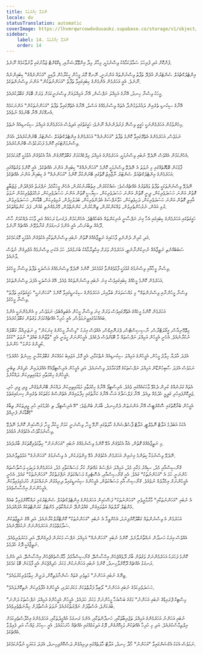 ```yaml
---
title: ނޭދެވޭ ޚިޔާލުތައް
locale: dv
statusTranslation: automatic
coverImage: https://lhvmrqwrcowdvduuaukz.supabase.co/storage/v1/object/public/strapi-uploads/small_cover-tratado-de-psicologia-revolucionaria.webp-5e15e1cec4e0ebebcde5d7fc7565d8fd.webp
sidebar:
    label: 14. ނޭދެވޭ ޚިޔާލުތައް
    order: 14
---
```

ފުންކޮށް އަދި ފުރިހަމަ ސަމާލުކަމާއެކު ވިސްނުމަކީ، މިހާރު މިދާ އިންވޮލޫޝަނާއި، ޑިކޭޑެންޓް ޒަމާނުގައި ވާނުވާކަމެއް ނޫނެވެ.

އިންޓެލެކްޗުއަލް ސެންޓަރުން އުފެދޭ ތަފާތު ވިސްނުންތައް އަންނަނީ، ނޭނގޭ މޮޔަ މީހުން ހީކުރާހެން ދާއިމީ "އަހަންނެއްގެ" ކިބައިންނެއް ނޫނެވެ. އެއީ އަހަރެމެން އެންމެންގެ ކިބައިގައިވާ ތަފާތު "އަހަންނުތަކުން" އަންނަ ވިސްނުންތަކެވެ.

މީހަކު ވިސްނާ ހިނދު، އޭނާގެ އަމިއްލަ ނަފްސުން، އޭނާ އަމިއްލައަށް ވިސްނަނީކަމަށް ވަރަށް ބޮޑަށް ގަބޫލުކުރެއެވެ.

އޭނާގެ ސިކުނޑި ތެރެއިން ދައުރުވަމުންދާ އެތައް ވިސްނުމެއްގެ އަސްލު، އޭނާގެ އެތެރޭގައިވާ ތަފާތު "އަހަންނުތަކުން" އަންނަކަމެއް އެނގޭކަށް އޭނާ ބޭނުމެއް ނުވެއެވެ.

މިހެންވުމުން އަހަރެމެންނަކީ ހަގީގީ ވިސްނޭ ފަރުދުންނެއް ނޫނެވެ؛ ހަގީގަތުގައި އަދިވެސް އަހަރެމެންގެ އަމިއްލަ ސިކުނޑިއެއް ނެތެވެ.

ނަމަވެސް، އަހަރެމެންގެ އެތެރޭގައިވާ ކޮންމެ ތަފާތު "އަހަންނެއް" އަހަރެމެންގެ އިންޓެލެކްޗުއަލް ސެންޓަރު ބޭނުންކުރެއެވެ، އެއަށް ވިސްނުމަށްޓަކައި ކޮންމެ ފަހަރަކުވެސް ބޭނުންކުރެއެވެ.

އެހެންކަމުން އެއްވެސް ނޭދެވޭ ނުބައި ވިސްނުމަކީ، އަހަރެމެންގެ އަމިއްލަ މިލްކެއްކަމަށް ގަބޫލުކޮށްގެން އެއާ އެކުވެގެން އުޅުމަކީ މޮޔަކަމެކެވެ.

ފާޅުކަން ބޮޑުގޮތެއްގައި މި ނުވަތަ އެ ނޭދެވޭ ވިސްނުމަކީ ކޮންމެ "އަހަންނެއްގެ" ކިބައިން އަންނަ އެއްޗެކެވެ. އެއީ ކޮންމެ ވަގުތެއްގައި އަހަރެމެންގެ އިންޓެލެކްޗުއަލް ސެންޓަރު ނާޖާއިޒު ގޮތުގައި ބޭނުންކުރާ ކޮންމެ "އަހަންނެއް" ގެ ކިބައިން އަންނަ އެއްޗެކެވެ.

ނޭދެވޭ ވިސްނުންތަކަކީ ތަފާތު ވައްތަރުގެ އެއްޗެއްސެވެ: ޝައްކުކުރުން، އިތުބާރުނުކުރުން، އެހެން މީހަކާމެދު ނަފްރަތު އުފެއްދުން، ޖަޒުބާތީ ގޮތުން އަންނަ ހަސަދަވެރިކަން، ދީނީ ގޮތުން އަންނަ ހަސަދަވެރިކަން، ސިޔާސީ ގޮތުން އަންނަ ހަސަދަވެރިކަން، ރަހްމަތްތެރިކަމުން ނުވަތަ އާއިލީ ގޮތުން އަންނަ ހަސަދަވެރިކަން، ދަހިވެތިކަން، ހަވާނަފްސުގެ އެދުންވެރިކަން، ބަދަލުހިފުން، ރުޅިވެރިކަން، ބޮޑާކަން، ހަސަދަވެރިވުން، ރުޅި އައުން، ނުރުހުންތެރިވުން، ވައްކަންކުރުން، ޒިނޭކުރުން، ކަންނެތްވުން، މޭރުމެއްނެތި ކެއުން، ފަދަ ކަންތައްތަކެވެ.

ހަގީގަތުގައި އަހަރެމެންގެ ކިބައިގައި އެހާ ގިނަ ނަފްސާނީ އުނިކަންތައް އެބަހުއްޓެވެ. އެހެންކަމުން ދަގަނޑު ރަހައެއް އަދި ވާހަކަ ދެއްކުމަށް ހާސް ދޫއެއް ލިބުނަސް، އެއީ އެންމެ ރަނގަޅަށް ގުނާލެވޭނެ އެއްޗެއް ނޫނެވެ.

އަދި ކުރިން ދެންނެވި ވާހަކައިގެ ނަތީޖާއެއްގެ ގޮތުން ނުބައި ވިސްނުންތަކާއި އެކުވެގެން އުޅުމަކީ މޮޔަކަމެކެވެ.

ސަބަބެއްނެތި ނަތީޖާއެއް ނުނިކުންނާނެތީ، އަހަރެމެން ވަރަށް އިހްތިރާމާއެކު ބުނަމުއެވެ. ހަމަ އެކަނި ވިސްނުމެއް އުފެދިގެން ނުވެސް ވާނެއެވެ.

ވިސްނާ މީހާއާއި ވިސްނުމުގެ ގުޅުމަކީ ފާޅުވެގެންވާ ގުޅުމެކެވެ. ކޮންމެ ނޭދެވޭ ވިސްނުމެއްގެ އަސްލަކީ ތަފާތު ވިސްނާ މީހެކެވެ.

އަހަރެމެން ކޮންމެ މީހެއްގެ ކިބައިގައިވެސް ގިނަ ނުބައި ވިސްނުންތަކެއް ވެއެވެ. އޭގެ އަސްލަކީ އެފަދަ ވިސްނުންތަކެވެ.

"ވިސްނާ މީހުންނާއި ވިސްނުންތައް" މި މައްސަލައަށް ބަލާއިރު، އަހަރެމެންގެ ސިކުނޑީގައިވާ ކޮންމެ "އަހަންނަކީ" ހަގީގަތުގައި ތަފާތު ވިސްނާ މީހެކެވެ.

އަހަރެމެން ކޮންމެ މީހެއްގެ އެތެރޭގައިވެސް ވަރަށް ގިނަ ވިސްނާ މީހުން އެބަތިއްބެވެ؛ ނަމަވެސް، މި އެންމެންނަކީ އެންމެ ބައެއްކަމުގައިވީނަމަވެސް، އެއީ ހުރިހާ އެއްޗެއްކަމަށް ވަގުތުން ގަބޫލުކުރެއެވެ.

މިތޮމޭނިއާސް، އީގޯލަޓްރާސް، ނާސިސިސްޓްސް، ޕެރަނޮއިޑްސް، އެއްވެސް އިރަކު "ވިސްނާ މީހުންގެ ގިނަކަން" މި ނަޒަރިއްޔާ ގަބޫލެއް ނުކުރާނެއެވެ. އެހެނީ އެމީހުން އަމިއްލަ ނަފްސުތައް މާ ބޮޑަށްވެސް ދެކެއެވެ. އެމީހުންނަށް ހީވަނީ އެއީ "ތާޒާންގެ ބައްޕަ" ނުވަތަ "ކުކުޅު ކުދީންގެ މަންމަ" ހެންނެވެ.

އެފަދަ އާދަޔާ ހިލާފު މީހުން، އެމީހުންގެ އަމިއްލަ ސިކުނޑިއެއް ނެތްކަމާއި، އެއީ މޮޅު، އަޖައިބު ކަމެއްކަން ގަބޫލުކުރާނީ ކިހިނެތް ހެއްޔެވެ؟

ނަމަވެސް އެފަދަ ސާބިހުންޑޫން އަމިއްލަ ނަފްސުތަކުގެ މޮޅުކަމާމެދު ވިސްނައެވެ. އަދި އެމީހުން އެރިސްޓިޕޯއެކޭ އެއްފަދައިން ހެދިގެން ތިބެނީ އެމީހުންގެ ހިކްމަތާއި މަޑުމައިތިރިކަން ދައްކާށެވެ.

އެތައް ގަރުނެއްގެ ކުރިން ދެކެވޭ ވާހަކައެއްގައި ވެއެވެ. އެރިސްޓިޕޯ އޭނާގެ ހިކްމަތާއި މަޑުމައިތިރިކަން ދައްކަން ބޭނުންވެގެން، ވީދި ވީދި ހުރި، ޖަރީކޮށްފައިހުރި ގަދީމީ ހެދުމެއް ލިއެވެ. އޭނާ ފަލްސަފާގެ އަސާ އޭނާގެ ކަނާތުގައި ހިފާލައިގެން އެތެންސްގެ މަގުތަކުގެ ތެރެއިން ހިނގައިގަތެވެ.

އެމީހުން ބުނާގޮތުގައި ސޮކްރެޓީސް އޭނާ އަންނަތަން ދުށްހިނދު، ބާރަށް ބުންޏެވެ: "އޭ އެރިސްޓިޕޯ، ތި ހެދުމުގައި ހުރި ވީދިތަކުން ތިބާގެ ބޮޑާކަން ފެނިއްޖެ!"

އެކަކު އަބަދުމެ އަލާޓް ނޮވެލްޓީ، އަލާޓް ޕާސެޕްޝަންގެ ހާލަތުގައި ނޫޅޭ މީހާ، ވިސްނަނީ ކަމަށް ހީކުރާ މީހާ، ފަސޭހައިން ކޮންމެ ނޭދެވޭ ވިސްނުމަކާވެސް އެކުވެގެން އުޅެއެވެ.

މި ނަތީޖާއެއްގެ ގޮތުން، އެއާ އެކުވެގެން އުޅޭ ކޮންމެ ވިސްނުމެއްގެ ނުބައި "އަހަންނަށް" ހިތާމަވެރިގޮތަކަށް ބާރުދެއެވެ.

ނޭދެވޭ ވިސްނުމަކާ ކިތަންމެ ގިނައިން އަހަރެމެން އެކުވެގެން އުޅޭ މިންވަރަކުން، އެ ވިސްނުމުގެ "އަހަންނުގެ" އަޅުވެތިވާނެއެވެ.

ގްނޯސިސްއާއި މެދު، ސިއްރު މަގާއި މެދު، އަމިއްލަ ނަފްސުގެ މައްޗަށް ކުރާ މަސައްކަތާއި މެދު، އަހަރެމެންގެ ވަކިވަކި ވަސްވާސްތައް ހުންނަނީ ހަމަ އެ "އަހަންނުތަކު" ގައެވެ. އެއީ ގްނޯސިސްއާއި، އެސޮޓެރިކް މަސައްކަތަށް ނަފްރަތުކުރާ "އަހަންނުތަކު" ގައެވެ. އެހެނީ އެމީހުންނަށް އިހްމާލެއް ނުވެއެވެ. ގްނޯސިސް އާއި މަސައްކަތުން، އެމީހުންގެ ސިކުނޑީގައިވާ ދިރިއުޅުން ނުރައްކަލަށް ހުށަހެޅިފައިވާކަން އެމީހުންނަށް އިހްސާސްވެއެވެ.

އެ ނުބައި "އަހަންނުތަކާއި" މާރާމާރީވެރި "އަހަންނުތަކު" ފަސޭހައިން އަހަރެމެންގެ އިންޓެލެކްޗުއަލް ސެންޓަރުގައި ރައްކާކޮށްފައިވާ ބައެއް މެންޓަލް ރޯލްތައް އަތުލައިގެން، ގެއްލުންދޭ ނުރައްކާތެރި މެންޓަލް ކަރަންޓްތަކެއް އުފައްދައެވެ.

އަހަރެމެން އެ ވިސްނުންތައް ގަބޫލުކޮށްފިނަމަ، އެހެންވީމާ އެ ނުބައި "އަހަންނުތަކު" ކޮންޓްރޯލްކުރާނެއެވެ. އަދި އޭގެ ނަތީޖާތަކުން ސަލާމަތްވުމަށް އަހަރެމެންނަށް ނުކުޅެދޭނެއެވެ.

އެއްވެސް އިރަކު ހަނދާން ނައްތާނުލާށެވެ. ކޮންމެ ނުބައި "އަހަންނެއް" އަމިއްލަ ނަފްސު މަކަރުން ފުރިގެންވޭ، އަދި މަކަރުވެރިވެއެވެ. ނަތީޖާއަކީ ދޮގު ހެދުމެވެ.

ކޮންމެ ފަހަރަކު އަހަރެމެންނަށް ވަގުތުން ބާރު ދޫވެއްޖެހެން އިހްސާސްވޭ، ގްނޯސިސްއާމެދު މާޔޫސްވެއްޖެހެން އިހްސާސްވޭ، އަދި އެންމެ ރަނގަޅު އެއްޗެއް ދޫކޮށްލާހިނދު، ކޮންމެ ނުބައި އަހަންނަކުން މަކަރު ހެދިއްޖެކަން އެއީ ފާޅުކަން ބޮޑު ކަމެކެވެ.

"ޒިނޭގެ ނުބައި އަހަންނު" މަތިވެރި ގެތައް ސުންނާފަތިކޮށް، ދަރީން ހިތާމަވެރިކުރުވައެވެ.

"ހަސަދަވެރިކަމުގެ ނުބައި އަހަންނު" ލޯބިވާ ފަރާތްތަކަށް މަކަރުހަދައި، އެމީހުންގެ އުފާވެރިކަން ނެތިކޮށްލައެވެ.

"މިސްޓިކް ޕްރައިޑްގެ ނުބައި އަހަންނު" މަގުގެ ބަސްއަހާ މީހުންނަށް މަކަރު ހަދައެވެ. އެމީހުން އެމީހުންގެ އަމިއްލަ ނަފްސުތަކު ދަންނަ ބަޔަކަށްވެ، އުސްތާޛަށް ނަފްރަތުކުރެއެވެ ނުވަތަ އުސްތާޛަށް ހިޔާނަތްތެރިވެއެވެ.

ނުބައި އަހަންނު އަހަރެމެންގެ އަމިއްލަ ތަޖުރިބާތަކާއި، ހަނދާންތަކާއި، އެންމެ ރަނގަޅު އުއްމީދުތަކާއި، އަހަރެމެންގެ އިހްލާސްތެރިކަމަށް އިލްތިމާސްކުރެއެވެ. އަދި މި ހުރިހާ އެއްޗަކުން ވަކިކޮށްގެން، ދޮގު އަލިކަމެއްގައި އެއްޗެއް ހުށަހަޅައެވެ. އެއީ ސިހުރު ޖައްސާ އަދި ފެއިލްވާ އެއްޗެކެވެ.

ނަމަވެސް އެކަކު އެކްޝަންގައިވާ "އަހަންނު" ހޯދާ ހިނދު، އަލާޓް ހާލަތެއްގައި ދިރިއުޅެން ދަސްކޮށްފިހިނދު، އެފަދަ މަކަރަކީ ނުވާނެކަމެކެވެ.

